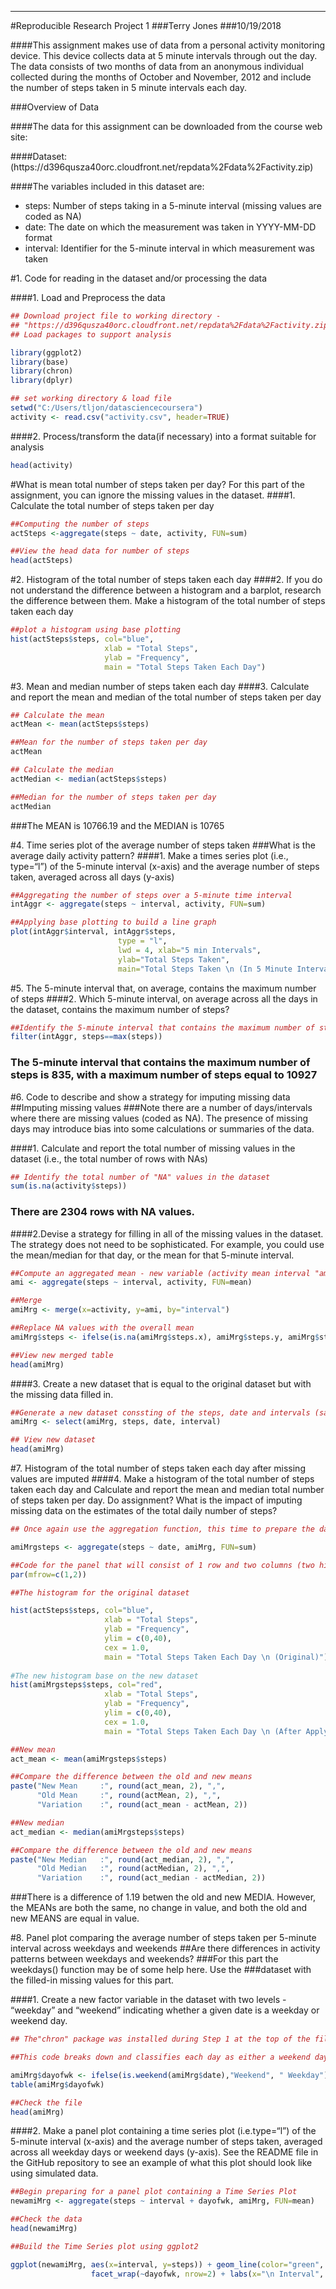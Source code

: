 ---
#Reproducible Research Project 1
###Terry Jones
###10/19/2018

####This assignment makes use of data from a personal activity monitoring device. This device collects data at 5 minute intervals through out the day. The data consists of two months of data from an anonymous individual collected during the months of October and November, 2012 and include the number of steps taken in 5 minute intervals each day.

###Overview of Data

####The data for this assignment can be downloaded from the course web site:

####Dataset: (https://d396qusza40orc.cloudfront.net/repdata%2Fdata%2Factivity.zip)

####The variables included in this dataset are:

* steps:      Number of steps taking in a 5-minute interval (missing values are coded as NA)
* date:       The date on which the measurement was taken in YYYY-MM-DD format
* interval:   Identifier for the 5-minute interval in which measurement was taken

#1. Code for reading in the dataset and/or processing the data

####1. Load and Preprocess the data
    
```{r}
## Download project file to working directory -
## "https://d396qusza40orc.cloudfront.net/repdata%2Fdata%2Factivity.zip"
## Load packages to support analysis
```

```{r}
library(ggplot2)
library(base)
library(chron)
library(dplyr)
```

```{r}
## set working directory & load file
setwd("C:/Users/tljon/datasciencecoursera")
activity <- read.csv("activity.csv", header=TRUE)
```
####2. Process/transform the data(if necessary) into a format suitable for analysis
```{r}
head(activity)
```

#What is mean total number of steps taken per day?
For this part of the assignment, you can ignore the missing values in the dataset.
####1. Calculate the total number of steps taken per day

```{r}
##Computing the number of steps
actSteps <-aggregate(steps ~ date, activity, FUN=sum)

##View the head data for number of steps
head(actSteps)
```

#2. Histogram of the total number of steps taken each day
####2. If you do not understand the difference between a histogram and a barplot, research the difference between them. Make a histogram of the total number of steps taken each day

```{r}
##plot a histogram using base plotting
hist(actSteps$steps, col="blue", 
                     xlab = "Total Steps", 
                     ylab = "Frequency",
                     main = "Total Steps Taken Each Day")
```

#3. Mean and median number of steps taken each day
####3. Calculate and report the mean and median of the total number of steps taken per day

```{r}
## Calculate the mean
actMean <- mean(actSteps$steps)

##Mean for the number of steps taken per day
actMean
```

```{r}
## Calculate the median
actMedian <- median(actSteps$steps)

##Median for the number of steps taken per day
actMedian
```
###The MEAN is 10766.19 and the MEDIAN is 10765 


#4. Time series plot of the average number of steps taken
###What is the average daily activity pattern?
####1. Make a times series plot (i.e., type="l") of the 5-minute interval (x-axis) and the average number of steps taken, averaged across all days (y-axis)

```{r}
##Aggregating the number of steps over a 5-minute time interval
intAggr <- aggregate(steps ~ interval, activity, FUN=sum)

##Applying base plotting to build a line graph
plot(intAggr$interval, intAggr$steps, 
                        type = "l", 
                        lwd = 4, xlab="5 min Intervals",
                        ylab="Total Steps Taken", 
                        main="Total Steps Taken \n (In 5 Minute Intervals")
```


#5. The 5-minute interval that, on average, contains the maximum number of steps
####2. Which 5-minute interval, on average across all the days in the dataset, contains the maximum number of steps?

```{r}
##Identify the 5-minute interval that contains the maximum number of steps
filter(intAggr, steps==max(steps))
```

###  The 5-minute interval that contains the maximum number of steps is 835, with a maximum number of steps equal to 10927


#6. Code to describe and show a strategy for imputing missing data
##Imputing missing values
###Note there are a number of days/intervals where there are missing values (coded as NA).  The presence of missing days may introduce bias into some calculations or summaries of the data.

####1. Calculate and report the total number of missing values in the dataset (i.e., the total number of rows with NAs)

```{r}
## Identify the total number of "NA" values in the dataset
sum(is.na(activity$steps))

```

### There are 2304 rows with NA values.

####2.Devise a strategy for filling in all of the missing values in the dataset. The strategy does not need to be sophisticated.  For example, you could use the mean/median for that day, or the mean for that 5-minute interval.

```{r}
##Compute an aggregated mean - new variable (activity mean interval "ami")
ami <- aggregate(steps ~ interval, activity, FUN=mean)

##Merge 
amiMrg <- merge(x=activity, y=ami, by="interval")

##Replace NA values with the overall mean 
amiMrg$steps <- ifelse(is.na(amiMrg$steps.x), amiMrg$steps.y, amiMrg$steps.x)

##View new merged table
head(amiMrg)
```

####3. Create a new dataset that is equal to the original dataset but with the missing data filled in.

```{r}
##Generate a new dataset conssting of the steps, date and intervals (same pattern as original file) to create a new dataset
amiMrg <- select(amiMrg, steps, date, interval)

## View new dataset
head(amiMrg)
```


#7. Histogram of the total number of steps taken each day after missing values are imputed
####4. Make a histogram of the total number of steps taken each day and Calculate and report the mean and median total number of steps taken per day.  Do assignment?  What is the impact of imputing missing data on the estimates of the total daily number of steps?

```{r}
## Once again use the aggregation function, this time to prepare the data set for the histogram.  This will consiste of two histograms, one for the original dataset and another for the new imputed dataset

amiMrgsteps <- aggregate(steps ~ date, amiMrg, FUN=sum)

##Code for the panel that will consist of 1 row and two columns (two histograms side by side)
par(mfrow=c(1,2))

##The histogram for the original dataset

hist(actSteps$steps, col="blue", 
                     xlab = "Total Steps", 
                     ylab = "Frequency",
                     ylim = c(0,40),
                     cex = 1.0,
                     main = "Total Steps Taken Each Day \n (Original)")
                   
#The new histogram base on the new dataset
hist(amiMrgsteps$steps, col="red", 
                     xlab = "Total Steps", 
                     ylab = "Frequency",
                     ylim = c(0,40),
                     cex = 1.0,
                     main = "Total Steps Taken Each Day \n (After Applying Imputed Values)")

```

```{r}

##New mean
act_mean <- mean(amiMrgsteps$steps)

##Compare the difference between the old and new means
paste("New Mean     :", round(act_mean, 2), ",",
      "Old Mean     :", round(actMean, 2), ",",
      "Variation    :", round(act_mean - actMean, 2))
```

```{r}
##New median
act_median <- median(amiMrgsteps$steps)

##Compare the difference between the old and new means
paste("New Median   :", round(act_median, 2), ",",
      "Old Median   :", round(actMedian, 2), ",",
      "Variation    :", round(act_median - actMedian, 2))
```

###There is a difference of 1.19 betwen the old and new MEDIA.  However, the MEANs are both the same, no change in value, and both the old and new MEANS are equal in value.


#8. Panel plot comparing the average number of steps taken per 5-minute interval across weekdays and weekends
##Are there differences in activity patterns between weekdays and weekends?
###For this part the weekdays() function may be of some help here. Use the 
###dataset with the filled-in missing values for this part.

####1. Create a new factor variable in the dataset with two levels - "weekday" and "weekend" indicating whether a given date is a weekday or weekend day.



```{r}
## The"chron" package was installed during Step 1 at the top of the file "1. Code for reading in the dataset and/or processing the data"  This file will support converting Saturnday and Sunday to "weekends" 

##This code breaks down and classifies each day as either a weekend day or weekdayy.

amiMrg$dayofwk <- ifelse(is.weekend(amiMrg$date),"Weekend", " Weekday")
table(amiMrg$dayofwk)
```

```{r}
##Check the file
head(amiMrg)
```

####2. Make a panel plot containing a time series plot (i.e.type="l") of the 5-minute interval (x-axis) and the average number of steps taken, averaged across all weekday days or weekend days (y-axis). See the README file in the GitHub repository to see an example of what this plot should look like using simulated data.

```{r}
##Begin preparing for a panel plot containing a Time Series Plot
newamiMrg <- aggregate(steps ~ interval + dayofwk, amiMrg, FUN=mean)

##Check the data
head(newamiMrg)
```

```{r}
##Build the Time Series plot using ggplot2

ggplot(newamiMrg, aes(x=interval, y=steps)) + geom_line(color="green", size=2) +
                  facet_wrap(~dayofwk, nrow=2) + labs(x="\n Interval", y="\n Total Steps")
```


